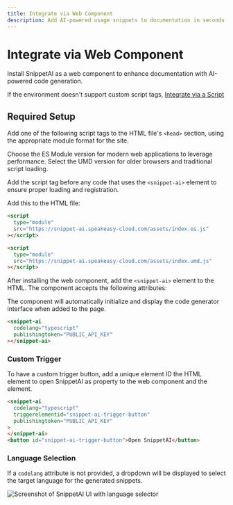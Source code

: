 ```yaml
---
title: Integrate via Web Component
description: Add AI-powered usage snippets to documentation in seconds.
---
```



# Integrate via Web Component

Install SnippetAI as a web component to enhance documentation with AI-powered code generation.

If the environment doesn't support custom script tags, [Integrate via a Script](/docs/sdk-docs/snippet-ai/integrate-via-script)

## Required Setup

Add one of the following script tags to the HTML file's `<head>` section, using the appropriate module format for the site.

Choose the ES Module version for modern web applications to leverage performance. Select the UMD version for older browsers and traditional script loading.

Add the script tag before any code that uses the `<snippet-ai>` element to ensure proper loading and registration.

Add this to the HTML file:

<CodeWithTabs>

```html !!tabs ES Module
<script
  type="module"
  src="https://snippet-ai.speakeasy-cloud.com/assets/index.es.js"
></script>
```

```html !!tabs UMD
<script
  type="module"
  src="https://snippet-ai.speakeasy-cloud.com/assets/index.umd.js"
></script>
```

</CodeWithTabs>

After installing the web component, add the `<snippet-ai>` element to the HTML. The component accepts the following attributes:

<Table
  data={[
    { attribute: "`publishingtoken`", description: "Public API key for authentication", required: "Yes", default: "-" },
    { attribute: "`codelang`", description: "Programming language for code generation (`typescript`, `python`, `go`, `java`, `csharp`, `php`)", required: "No", default: "-" },
    { attribute: "`triggerelementid`", description: "Custom ID attribute for a button element that will open SnippetAI when clicked", required: "No", default: "-" },
    { attribute: "`toggleshortcut`", description: "Keyboard shortcut to open the Command Bar", required: "No", default: "`\"$mod+k\"` (cmd+k / ctrl+k)" },
    { attribute: "`zindex`", description: "Z-index of the command bar", required: "No", default: "`\"1000\"`" },
    { attribute: "`suggestions`", description: "Searchable list of suggestions for the command bar", required: "No", default: "`\"[]\"`" }
  ]}
  columns={[
    { key: "attribute", header: "Attribute" },
    { key: "description", header: "Description" },
    { key: "required", header: "Required" },
    { key: "default", header: "Default" }
  ]}
/>

The component will automatically initialize and display the code generator interface when added to the page.

```html
<snippet-ai
  codelang="typescript"
  publishingtoken="PUBLIC_API_KEY"
></snippet-ai>
```

### Custom Trigger

To have a custom trigger button, add a unique element ID the HTML element to open SnippetAI as property to the web component and the element.

```html
<snippet-ai
  codelang="typescript"
  triggerelementid="snippet-ai-trigger-button"
  publishingtoken="PUBLIC_API_KEY"
>
</snippet-ai>
<button id="snippet-ai-trigger-button">Open SnippetAI</button>
```

### Language Selection

If a `codelang` attribute is not provided, a dropdown will be displayed to select the target language for the generated snippets.

![Screenshot of SnippetAI UI with language selector](/assets/docs/snippet-ai/snippet-ai-language-select.png)
